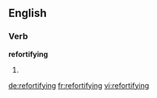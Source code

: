 ==English==

===Verb===
'''refortifying'''

# {{third-person singular of|refortify}}

[[de:refortifying]]
[[fr:refortifying]]
[[vi:refortifying]]